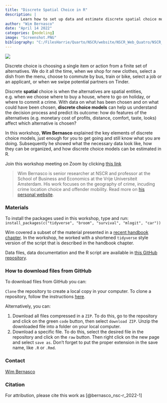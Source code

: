 ```yaml
---
title: "Discrete Spatial Choice in R"
description: |
       Learn how to set up data and estimate discrete spatial choice models in R
author: "Wim Bernasco"
date: "April 14 2022"
categories: [modeling]
image: "Screenshot.PNG"
bibliography: "C:/FilesHarrie/Quarto/NSCR/website/NSCR_Web_Quatro/NSCR_Blog_Quarto/references/references.bib"
---
```


![](Screenshot.PNG)

Discrete choice is choosing a single item or action from a finite set of alternatives. We do it all the time, when we shop for new clothes, select a dish from the menu, choose to commute by bus, train or bike, select a job or an applicant, or when we swipe potential partners on Tinder.

Discrete **spatial** choice is when the alternatives are spatial entities, e.g. when we choose where to buy a house, where to go on holiday, or where to commit a crime. With data on what has been chosen and on what could have been chosen, **discrete choice models** can help us understand the decision process and predict its outcome: how do features of the alternatives (e.g. monetary cost of profits, distance, comfort, taste, looks) affect which alternative is chosen?

In this workshop, **Wim Bernasco** explained the key elements of discrete choice models, just enough for you to get going and still know what you are doing. Subsequently he showed what the necessary data look like, how they can be organized, and how discrete choice models can be estimated in R.

Join this workshop meeting on Zoom by clicking [this link](https://us02web.zoom.us/j/81735228803?pwd=VWNsRzhVNWMvK29qMDUrbjI0akVuQT09)

> Wim Bernasco is senior researcher at NSCR and professor at the School of Business and Economics at the Vrije Universiteit Amsterdam. His work focuses on the geography of crime, incuding crime location choice and offender mobility. Read more on [his personal website](http://www.wimbernasco.nl).

### Materials

To install the packages used in this workshop, type and run: `install_packages(c("tidyverse", "broom", "survival", "mlogit", "car"))`

Wim covered a subset of the material presented in a [recent handbook chapter](https://osf.io/639cz/). In the workshop, he worked with a shortened `tidyverse` style version of the script that is described in the handbook chapter.

Data files, data documentation and the R script are available in [this GitHub repository](https://github.com/bernasco/nsc-r_workshop_discrete_spatial_choice).

### How to download files from GitHub

To download files from GitHub you can:

`Clone` the repository to create a local copy in your computer. To clone a repository, follow the instructions [here](https://docs.github.com/en/repositories/creating-and-managing-repositories/cloning-a-repository).

Alternatively, you can:

1.  Download all files compressed in a `ZIP`. To do this, go to the repository and click on the green `code` button, then select `download ZIP`. Unzip the downloaded file into a folder on your local computer.
2.  Download a specific file. To do this, select the desired file in the repository and click on the `raw` button. Then right click on the new page and select `save as`. Don't forget to put the proper extension in the save name, like `.R` or `.Rmd`.

### Contact

[Wim Bernasco](https://nscr.nl/en/medewerker/prof-dr-wim-bernasco/)

### Citation

For attribution, please cite this work as [@bernasco_nsc-r_2022-1]
